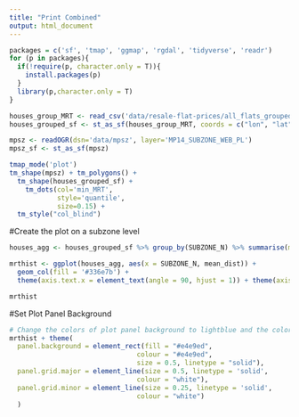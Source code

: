 ```yaml
---
title: "Print Combined"
output: html_document
---
```


```r
packages = c('sf', 'tmap', 'ggmap', 'rgdal', 'tidyverse', 'readr')
for (p in packages){ 
  if(!require(p, character.only = T)){
    install.packages(p) 
  }
  library(p,character.only = T) 
}
```

```r
houses_group_MRT <- read_csv('data/resale-flat-prices/all_flats_grouped.csv')
houses_grouped_sf <- st_as_sf(houses_group_MRT, coords = c("lon", "lat"))

mpsz <- readOGR(dsn='data/mpsz', layer='MP14_SUBZONE_WEB_PL')
mpsz_sf <- st_as_sf(mpsz)
```

```r
tmap_mode('plot')
tm_shape(mpsz) + tm_polygons() + 
  tm_shape(houses_grouped_sf) +
    tm_dots(col='min_MRT',
            style='quantile',
            size=0.15) + 
  tm_style("col_blind")


```




#Create the plot on a subzone level

```r
houses_agg <- houses_grouped_sf %>% group_by(SUBZONE_N) %>% summarise(mean_dist=mean(min_MRT))

mrthist <- ggplot(houses_agg, aes(x = SUBZONE_N, mean_dist)) + 
  geom_col(fill = '#336e7b') + 
  theme(axis.text.x = element_text(angle = 90, hjust = 1)) + theme(axis.title = element_text(family = "Trebuchet MS", color="#666666", face="bold", size=15)) 

mrthist
```


#Set Plot Panel Background

```r
# Change the colors of plot panel background to lightblue and the color of grid lines to white
mrthist + theme(
  panel.background = element_rect(fill = "#e4e9ed",
                                colour = "#e4e9ed",
                                size = 0.5, linetype = "solid"),
  panel.grid.major = element_line(size = 0.5, linetype = 'solid',
                                colour = "white"), 
  panel.grid.minor = element_line(size = 0.25, linetype = 'solid',
                                colour = "white")
  )
```
